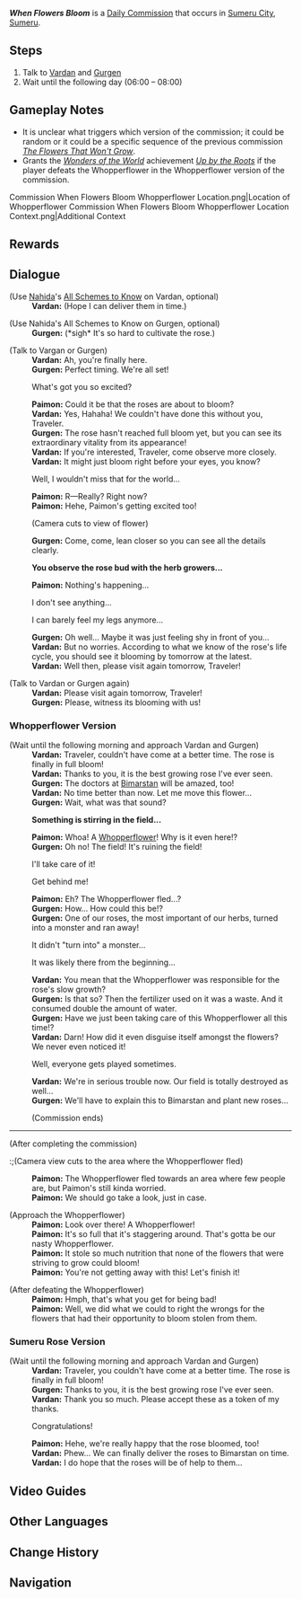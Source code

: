 {{Stub|Verify cause of commission availability + Missing an image}}
{{About|the daily commission|the web event|When Flowers Bloom}}
{{Quest Infobox
|id            = 23024
|title         = When Flowers Bloom
|type          = Commission
|image         = Commission When Flowers Bloom.png
|summary       = <!--editor provided summary-->
|startLocation = [[Sumeru City]], [[Sumeru]]
|prev          = [[The Flowers That Won't Grow]]
|region        = Sumeru
|area          = Avidya Forest
|subarea       = Sumeru City
|requirement   = Complete [[The Flowers That Won't Grow]] three times
|other         = {{Card|Sumeru Rose|1}}
*Grants the achievement ''[[Up by the Roots]]'' if you defeat the fleeing [[Whopperflower]]
*AR-Dependent Rewards
|characters    = Gurgen; Paimon; Traveler; Vardan
|npc           = Vardan; Gurgen
}}
'''''When Flowers Bloom''''' is a [[Daily Commission]] that occurs in [[Sumeru City]], [[Sumeru]].

==Steps==
#Talk to [[Vardan]] and [[Gurgen]]
#Wait until the following day (06:00 – 08:00)

==Gameplay Notes==
*It is unclear what triggers which version of the commission; it could be random or it could be a specific sequence of the previous commission ''[[The Flowers That Won't Grow]]''.<!--Got the Whopperflower variant after watering twice and fertilizing once; did not get the Sumeru Rose variant yet--><!--Got the Whopperflower variant after watering four times and fertilizing zero times; did not get the Sumeru Rose variant yet-->
*Grants the ''[[Wonders of the World]]'' achievement ''[[Up by the Roots]]'' if the player defeats the Whopperflower in the Whopperflower version of the commission.
<gallery>
Commission When Flowers Bloom Whopperflower Location.png|Location of Whopperflower
Commission When Flowers Bloom Whopperflower Location Context.png|Additional Context
</gallery>

==Rewards==
{{Commission Rewards|full}}

==Dialogue==
{{Quest Description|Vardan and Gurgen's Sumeru Rose seems to be blooming...}}
{{Dialogue start}}
;(Use [[Nahida]]'s [[All Schemes to Know]] on Vardan, optional)
:'''Vardan:''' (Hope I can deliver them in time.)

;(Use Nahida's All Schemes to Know on Gurgen, optional)
:'''Gurgen:''' (*sigh* It's so hard to cultivate the rose.)

;(Talk to Vargan or Gurgen)
:'''Vardan:''' Ah, you're finally here.
:'''Gurgen:''' Perfect timing. We're all set!
:{{DIcon}} What's got you so excited?
:'''Paimon:''' Could it be that the roses are about to bloom?
:'''Vardan:''' Yes, Hahaha! We couldn't have done this without you, Traveler.
:'''Gurgen:''' The rose hasn't reached full bloom yet, but you can see its extraordinary vitality from its appearance!
:'''Vardan:''' If you're interested, Traveler, come observe more closely.
:'''Vardan:''' It might just bloom right before your eyes, you know?
:{{DIcon}} Well, I wouldn't miss that for the world...
:'''Paimon:''' R&mdash;Really? Right now?
:'''Paimon:''' Hehe, Paimon's getting excited too!
:;(Camera cuts to view of flower)
:'''Gurgen:''' Come, come, lean closer so you can see all the details clearly.

:'''You observe the rose bud with the herb growers...'''

:'''Paimon:''' Nothing's happening...
:{{DIcon}} I don't see anything...
:{{DIcon}} I can barely feel my legs anymore...
:'''Gurgen:''' Oh well... Maybe it was just feeling shy in front of you...
:'''Vardan:''' But no worries. According to what we know of the rose's life cycle, you should see it blooming by tomorrow at the latest.
:'''Vardan:''' Well then, please visit again tomorrow, Traveler!

;(Talk to Vardan or Gurgen again)
:'''Vardan:''' Please visit again tomorrow, Traveler!
:'''Gurgen:''' Please, witness its blooming with us!

===Whopperflower Version===
;(Wait until the following morning and approach Vardan and Gurgen)
:'''Vardan:''' Traveler, {{sic|You}} couldn't have come at a better time. The rose is finally in full bloom!
:'''Vardan:''' Thanks to you, it is the best growing rose I've ever seen.
:'''Gurgen:''' The doctors at [[Bimarstan]] will be amazed, too!
:'''Vardan:''' No time better than now. Let me move this flower...
:'''Gurgen:''' Wait, what was that sound?

:'''Something is stirring in the field...'''

:'''Paimon:''' Whoa! A [[Whopperflower]]! Why is it even here!?
:'''Gurgen:''' Oh no! The field! It's ruining the field!
:{{DIcon}} I'll take care of it!
:{{DIcon}} Get behind me!
:'''Paimon:''' Eh? The Whopperflower fled...?
:'''Gurgen:''' How... How could this be!?
:'''Gurgen:''' One of our roses, the most important of our herbs, turned into a monster and ran away!
:{{DIcon}} It didn't "turn into" a monster...
:{{DIcon}} It was likely there from the beginning...
:'''Vardan:''' You mean that the Whopperflower was responsible for the rose's slow growth?
:'''Gurgen:''' Is that so? Then the fertilizer used on it was a waste. And it consumed double the amount of water.
:'''Gurgen:''' Have we just been taking care of this Whopperflower all this time!?
:'''Vardan:''' Darn! How did it even disguise itself amongst the flowers? We never even noticed it!
:{{DIcon}} Well, everyone gets played sometimes.
:'''Vardan:''' We're in serious trouble now. Our field is totally destroyed as well...
:'''Gurgen:''' We'll have to explain this to Bimarstan and plant new roses...
:;(Commission ends)
----
;(After completing the commission)
:;(Camera view cuts to the area where the Whopperflower fled)
:'''Paimon:''' The Whopperflower fled towards an area where few people are, but Paimon's still kinda worried.
:'''Paimon:''' We should go take a look, just in case.

;(Approach the Whopperflower)
:'''Paimon:''' Look over there! A Whopperflower!
:'''Paimon:''' It's so full that it's staggering around. That's gotta be our nasty Whopperflower.
:'''Paimon:''' It stole so much nutrition that none of the flowers that were striving to grow could bloom!
:'''Paimon:''' You're not getting away with this! Let's finish it!

;(After defeating the Whopperflower)
:'''Paimon:''' Hmph, that's what you get for being bad!
:'''Paimon:''' Well, we did what we could to right the wrongs for the flowers that had their opportunity to bloom stolen from them.

===Sumeru Rose Version===
;(Wait until the following morning and approach Vardan and Gurgen)
:'''Vardan:''' Traveler, you couldn't have come at a better time. The rose is finally in full bloom!
:'''Gurgen:''' Thanks to you, it is the best growing rose I've ever seen.
:'''Vardan:''' Thank you so much. Please accept these as a token of my thanks.
:{{DIcon}} Congratulations!
:'''Paimon:''' Hehe, we're really happy that the rose bloomed, too!
:'''Vardan:''' Phew... We can finally deliver the roses to Bimarstan on time.
:'''Vardan:''' I do hope that the roses will be of help to them...
{{Dialogue end}}

==Video Guides==
{{EVT
|video1   = R1UsNb5j8vw
|caption1 = The Flowers That Won't Grow & When Flowers Bloom - "Up by the Roots" Achievement.
}}

==Other Languages==
{{Other Languages
|en      = When Flowers Bloom
|zhs     = 花开之时
|zhs_rm  = Huākāi zhī Shí
|zht     = 花開之時
|zht_rm  = Huākāi zhī Shí
|zh_tl   = When Flowers Bloom
|ja      = 花開く時
|ja_rm   = Hana-hiraku Toki
|ja_tl   = When Flowers Bloom
|ko      = 꽃이 필 때
|ko_rm   = Kkochi Pil Ttae
|ko_tl   = When Flowers Bloom
|es      = Hora de florecer
|es_tl   = Time to Bloom
|fr      = Quand les fleurs s'ouvrent
|fr_tl   = When Flowers Bloom
|ru      = Пора цветения
|ru_tl   = Time of Blooming
|th      = ยามมวลบุปผาบานสะพรั่ง
|th_rm   = 
|th_tl   = 
|vi      = Khi Hoa Nở
|vi_tl   = 
|de      = Wenn die Blume blüht
|de_tl   = When the Flower Blooms
|id      = Ketika Bunga Mekar
|id_tl   = When Flowers Bloom
|pt      = Quando as Flores Desabrocham
|pt_tl   = 
|tr      = Çiçekler Açtığında
|tr_tl   = 
|it      = Quando sbocciano i fiori
|it_tl   = 
}}

==Change History==
{{Change History|3.0}}

==Navigation==
{{Commission Navbox|Sumeru}}